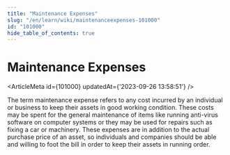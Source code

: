 ```yaml
---
title: "Maintenance Expenses"
slug: "/en/learn/wiki/maintenanceexpenses-101000"
id: "101000"
hide_table_of_contents: true
---
```



# Maintenance Expenses

<ArticleMeta id={101000} updatedAt={'2023-09-26 13:58:51'} />
<div className='border-solid border-b border-t-0 my-4 border-[var(--ifm-color-gray-300)]' />

The term maintenance expense refers to any cost incurred by an individual or business to keep their assets in good working condition. These costs may be spent for the general maintenance of items like running anti-virus software on computer systems or they may be used for repairs such as fixing a car or machinery. These expenses are in addition to the actual purchase price of an asset, so individuals and companies should be able and willing to foot the bill in order to keep their assets in running order.

